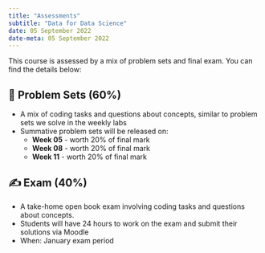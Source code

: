 ---
title: "Assessments"
subtitle: "Data for Data Science"
date: 05 September 2022
date-meta: 05 September 2022
---

This course is assessed by a mix of problem sets and final exam. You can find the details below:

## 📝 Problem Sets (60%)

-   A mix of coding tasks and questions about concepts, similar to problem sets we solve in the weekly labs
-   Summative problem sets will be released on: 
    - **Week 05** - worth 20% of final mark
    - **Week 08** - worth 20% of final mark
    - **Week 11** - worth 20% of final mark

## ✍️ Exam (40%)

- A take-home open book exam involving coding tasks and questions about concepts.
- Students will have 24 hours to work on the exam and submit their solutions via Moodle
- When: January exam period